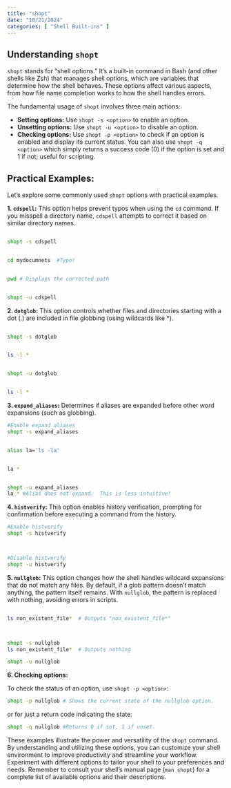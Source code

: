 ```yaml
---
title: "shopt"
date: "10/21/2024"
categories: [ "Shell Built-ins" ]
---
```

## Understanding `shopt`

`shopt` stands for "shell options." It's a built-in command in Bash (and other shells like Zsh) that manages shell options, which are variables that determine how the shell behaves.  These options affect various aspects, from how file name completion works to how the shell handles errors.

The fundamental usage of `shopt` involves three main actions:

* **Setting options:**  Use `shopt -s <option>` to enable an option.
* **Unsetting options:** Use `shopt -u <option>` to disable an option.
* **Checking options:** Use `shopt -p <option>` to check if an option is enabled and display its current status.  You can also use `shopt -q <option>` which simply returns a success code (0) if the option is set and 1 if not; useful for scripting.

## Practical Examples:

Let's explore some commonly used `shopt` options with practical examples.

**1. `cdspell`:** This option helps prevent typos when using the `cd` command. If you misspell a directory name, `cdspell` attempts to correct it based on similar directory names.

```bash

shopt -s cdspell


cd mydocumnets  #Typo!


pwd # Displays the corrected path
```

```bash

shopt -u cdspell
```

**2. `dotglob`:**  This option controls whether files and directories starting with a dot (.) are included in file globbing (using wildcards like *).

```bash

shopt -s dotglob


ls -l *


shopt -u dotglob


ls -l *
```

**3. `expand_aliases`:**  Determines if aliases are expanded before other word expansions (such as globbing).

```bash
#Enable expand_aliases
shopt -s expand_aliases


alias la='ls -la'


la *


shopt -u expand_aliases
la * #Alias does not expand.  This is less intuitive!
```


**4. `histverify`:** This option enables history verification, prompting for confirmation before executing a command from the history.

```bash
#Enable histverify
shopt -s histverify



#Disable histverify
shopt -u histverify
```


**5.  `nullglob`:** This option changes how the shell handles wildcard expansions that do not match any files.  By default, if a glob pattern doesn't match anything, the pattern itself remains.  With `nullglob`, the pattern is replaced with nothing, avoiding errors in scripts.

```bash

ls non_existent_file*  # Outputs "non_existent_file*"



shopt -s nullglob
ls non_existent_file*  # Outputs nothing

shopt -u nullglob
```

**6. Checking options:**

To check the status of an option, use `shopt -p <option>`:

```bash
shopt -p nullglob # Shows the current state of the nullglob option.
```

or for just a return code indicating the state:

```bash
shopt -q nullglob #Returns 0 if set, 1 if unset.
```


These examples illustrate the power and versatility of the `shopt` command.  By understanding and utilizing these options, you can customize your shell environment to improve productivity and streamline your workflow.  Experiment with different options to tailor your shell to your preferences and needs. Remember to consult your shell's manual page (`man shopt`) for a complete list of available options and their descriptions.

